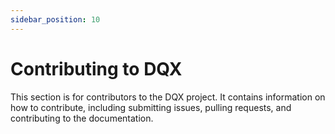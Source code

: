 ```yaml
---
sidebar_position: 10
---
```


# Contributing to DQX

This section is for contributors to the DQX project. It contains information on how to contribute, including submitting issues, pulling requests, and contributing to the documentation.